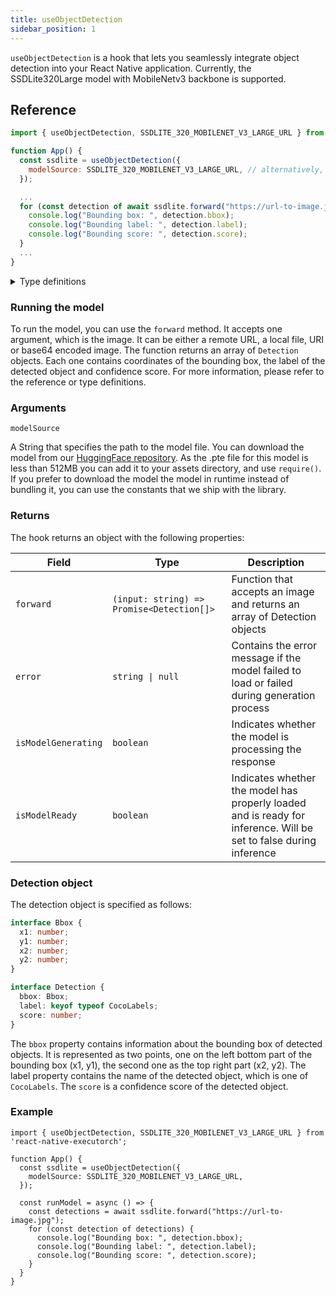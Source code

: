 ```yaml
---
title: useObjectDetection
sidebar_position: 1
---
```


`useObjectDetection` is a hook that lets you seamlessly integrate object detection into your React Native application. Currently, the SSDLite320Large model with MobileNetv3 backbone is supported.

## Reference
```jsx
import { useObjectDetection, SSDLITE_320_MOBILENET_V3_LARGE_URL } from 'react-native-executorch';

function App() {
  const ssdlite = useObjectDetection({
    modelSource: SSDLITE_320_MOBILENET_V3_LARGE_URL, // alternatively, you can use require(...)
  });

  ...
  for (const detection of await ssdlite.forward("https://url-to-image.jpg")) {
    console.log("Bounding box: ", detection.bbox);
    console.log("Bounding label: ", detection.label);
    console.log("Bounding score: ", detection.score);
  }
  ...
}
```

<details>
<summary>Type definitions</summary>

```typescript
interface Bbox {
  x1: number;
  x2: number;
  y1: number;
  y2: number;
}

interface Detection {
  bbox: Bbox;
  label: keyof typeof CocoLabel;
  score: number;
}

interface ObjectDetectionModule {
  error: string | null;
  isModelReady: boolean;
  isModelGenerating: boolean;
  forward: (input: string) => Promise<Detection[]>;
}
```
</details>

### Running the model

To run the model, you can use the `forward` method. It accepts one argument, which is the image. It can be either a remote URL,
a local file, URI or base64 encoded image. The function returns an array of `Detection` objects. Each one contains coordinates
of the bounding box, the label of the detected object and confidence score. For more information, please refer to the reference or type definitions.

### Arguments

`modelSource`

A String that specifies the path to the model file. You can download the model from our [HuggingFace repository](https://huggingface.co/software-mansion/react-native-executorch-ssdlite320-mobilenet-v3-large/tree/main).
As the .pte file for this model is less than 512MB you can add it to your assets directory, and use `require()`. If you prefer to download the model
the model in runtime instead of bundling it, you can use the constants that we ship with the library.

### Returns

The hook returns an object with the following properties:


| Field               | Type                               | Description                                                                                                     |
| ------------------- | ---------------------------------- | --------------------------------------------------------------------------------------------------------------- |
| `forward`          | `(input: string) => Promise<Detection[]>` | Function that accepts an image and returns an array of Detection objects                                            |
| `error`             | <code>string &#124; null</code>    | Contains the error message if the model failed to load or failed during generation process                                                          |
| `isModelGenerating` | `boolean`                          | Indicates whether the model is processing the response                                                  |
| `isModelReady`      | `boolean`                          | Indicates whether the model has properly loaded and is ready for inference. Will be set to false during inference                                                                        |

### Detection object
The detection object is specified as follows:
```typescript
interface Bbox {
  x1: number;
  y1: number;
  x2: number;
  y2: number;
}

interface Detection {
  bbox: Bbox;
  label: keyof typeof CocoLabels;
  score: number;
}
```
The `bbox` property contains information about the bounding box of detected objects. It is represented as two points, one on the left bottom part of the bounding box (x1, y1), the second one as the top right part (x2, y2).
The label property contains the name of the detected object, which is one of `CocoLabels`. The `score` is a confidence score of the detected object.

### Example
```tsx
import { useObjectDetection, SSDLITE_320_MOBILENET_V3_LARGE_URL } from 'react-native-executorch';

function App() {
  const ssdlite = useObjectDetection({
    modelSource: SSDLITE_320_MOBILENET_V3_LARGE_URL,
  });

  const runModel = async () => {
    const detections = await ssdlite.forward("https://url-to-image.jpg");
    for (const detection of detections) {
      console.log("Bounding box: ", detection.bbox);
      console.log("Bounding label: ", detection.label);
      console.log("Bounding score: ", detection.score);
    }
  }
}
```